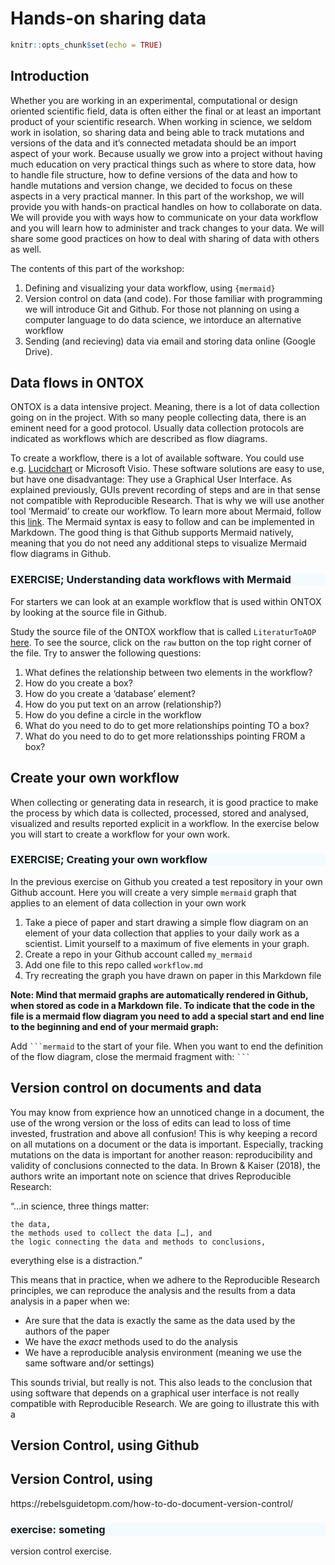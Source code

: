 # Hands-on sharing data

```r
knitr::opts_chunk$set(echo = TRUE)
```

<style>
.blauw {
  background-color: #f3fbfe;
}
</style>

## Introduction
Whether you are working in an experimental, computational or design oriented scientific field, data is often either the final or at least an important product of your scientific research. When working in science, we seldom work in isolation, so sharing data and being able to track mutations and versions of the data and it's connected metadata should be an import aspect of your work. Because usually we grow into a project without having much education on very practical things such as where to store data, how to handle file structure, how to define versions of the data and how to handle mutations and version change, we decided to focus on these aspects in a very practical manner. In this part of the workshop, we will provide you with hands-on practical handles on how to collaborate on data. We will provide you with ways how to communicate on your data workflow and you will learn how to administer and track changes to your data. We will share some good practices on how to deal with sharing of data with others as well.

The contents of this part of the workshop:

 1. Defining and visualizing your data workflow, using `{mermaid}`
 1. Version control on data (and code). For those familiar with programming we will introduce Git and Github. For those not planning on using a computer language to do data science, we intorduce an alternative workflow
 1. Sending (and recieving) data via email and storing data online (Google Drive).
 

## Data flows in ONTOX

ONTOX is a data intensive project. Meaning, there is a lot of data collection going on in the project. With so many people collecting data, there is an eminent need for a good protocol. Usually data collection protocols are indicated as workflows which are described as flow diagrams. 

To create a workflow, there is a lot of available software. You could use e.g. [Lucidchart](https://www.lucidchart.com/pages/nl) or Microsoft Visio. These software solutions are easy to use, but have one disadvantage: They use a Graphical User Interface. As explained previously, GUIs prevent recording of steps and are in that sense not compatible with Reproducible Research. That is why we will use another tool 'Mermaid' to create our workflow. To learn more about Mermaid, follow this [link](https://mermaid-js.github.io/mermaid/#/). The Mermaid syntax is easy to follow and can be implemented in Markdown. The good thing is that Github supports Mermaid natively, meaning that you do not need any additional steps to visualize Mermaid flow diagrams in Github. 

### EXERCISE; Understanding data workflows with Mermaid {.blauw}

For starters we can look at an example workflow that is used within ONTOX by looking at the source file in Github. 

Study the source file of the ONTOX workflow that is called `LiteraturToAOP` [here](https://github.com/ontox-hu/workflows/blob/main/LiteratureToAop.md). To see the source, click on the `raw` button on the top right corner of the file. Try to answer the following questions:

 1. What defines the relationship between two elements in the workflow?
 1. How do you create a box?
 1. How do you create a 'database' element?
 1. How do you put text on an arrow (relationship?)
 1. How do you define a circle in the workflow
 1. What do you need to do to get more relationships pointing TO a box?
 1. What do you need to do to get more relationsships pointing FROM a box?

## Create your own workflow
When collecting or generating data in research, it is good practice to make the process by which data is collected, processed, stored and analysed, visualized and results reported explicit in a workflow. In the exercise below you will start to create a workflow for your own work. 
 
### EXERCISE; Creating your own workflow {.blauw}

In the previous exercise on Github you created a test repository in your own Github account. Here you will create a very simple `mermaid` graph that applies to an element of data collection in your own work

 1. Take a piece of paper and start drawing a simple flow diagram on an element of your data collection that applies to your daily work as a scientist. Limit yourself to a maximum of five elements in your graph. 
 1. Create a repo in your Github account called `my_mermaid`
 1. Add one file to this repo called `workflow.md`
 1. Try recreating the graph you have drawn on paper in this Markdown file
 
**Note: Mind that mermaid graphs are automatically rendered in Github, when stored as code in a Markdown file. To indicate that the code in the file is a mermaid flow diagram you need to add a special start and end line to the beginning and end of your mermaid graph:**

Add 
` ```mermaid `
to the start of your file.
When you want to end the definition of the flow diagram, close the mermaid fragment with:
` ``` `

## Version control on documents and data
You may know from exprience how an unnoticed change in a document, the use of the wrong version or the loss of edits can lead to loss of time invested, frustration and above all confusion! This is why keeping a record on all mutations on a document or the data is important. Especially, tracking mutations on the data is important for another reason: reproducibility and validity of conclusions connected to the data.  In Brown & Kaiser (2018), the authors write an important note on science that drives Reproducible Research:

"…in science, three things matter:

    the data,
    the methods used to collect the data […], and
    the logic connecting the data and methods to conclusions,

everything else is a distraction."

This means that in practice, when we adhere to the Reproducible Research principles, we can reproduce the analysis and the results from a data analysis in a paper when we:

 - Are sure that the data is exactly the same as the data used by the authors of the paper
 - We have the _exact_ methods used to do the analysis
 - We have a reproducible analysis environment (meaning we use the same software and/or settings)
 
This sounds trivial, but really is not. This also leads to the conclusion that using software that depends on a graphical user interface is not really compatible with Reproducible Research. We are going to illustrate this with a  

 
 
 





## Version Control, using Github

## Version Control, using 

https://rebelsguidetopm.com/how-to-do-document-version-control/

### exercise: someting {.blauw}

version control exercise.
